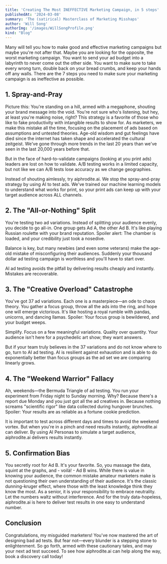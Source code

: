 ```yaml
---
title: 'Creating The Most INEFFECTIVE Marketing Campaign, in 5 steps'
publishedAt: '2024-03-08'
summary: 'The (satirical) Masterclass of Marketing Misshaps'
author: 'Will Song'
authorImg: '/images/WillSongProfile.png'
kind: "Blog"
---
```


Many will tell you how to make good and effective marketing campaigns but maybe you're not after that. Maybe you are looking for the opposite, the worst marketing campaign. You want to send your ad budget into a labyrinth to never come out the other side. You want to make sure to take every wrong turn, double back on your bread crumbs, and keep your hands off any walls. There are the 7 steps you need to make sure your marketing campaign is as ineffective as possible.

## 1. Spray-and-Pray

Picture this: You're standing on a hill, armed with a megaphone, shouting your brand message into the void. You're not sure who's listening, but hey, at least you're making noise, right?
This strategy is a favorite of those who like to fake productivity with intangible results to show for. As marketers, we make this mistake all the time, focusing on the placement of ads based on assumptions and untested theories. Age-old wisdom and gut feelings have died since the internet has taken shape and accelerated the cultural zeitgeist. We've gone through more trends in the last 20 years than we've seen in the last 20,000 years before that.

But in the face of hard-to-validate campaigns (looking at you print ads) leaders are lost on how to validate. A/B testing works in a limited capacity, but not like we can A/B tests lose accuracy as we change geographies.

Instead of shouting aimlessly, try aiphrodite.ai. We stop the spray-and-pray strategy by using AI to test ads. We've trained our machine learning models to understand what works for print, so your print ads can keep up with your target audience across ALL channels.

## 2. The "All-or-Nothing" Split
You're testing two ad variations. Instead of splitting your audience evenly, you decide to go all-in. One group gets Ad A, the other Ad B. It's like playing Russian roulette with your brand reputation. Spoiler alert: The chamber is loaded, and your credibility just took a nosedive.

Balance is key, but many newbies (and even some veterans) make the age-old mistake of misconfiguring their audiences. Suddenly your thousand dollar ad testing campaign is worthless and you'll have to start over.

AI ad testing avoids the pitfall by delivering results cheaply and instantly. Mistakes are recoverable.


## 3. The "Creative Overload" Catastrophe

You've got 37 ad variations. Each one is a masterpiece—an ode to chaos theory. You gather a focus group, throw all the ads into the ring, and hope one will emerge victorious. It's like hosting a royal rumble with pandas, unicorns, and dancing llamas. Spoiler: Your focus group is bewildered, and your budget weeps.

Simplify. Focus on a few meaningful variations. Quality over quantity. Your audience isn't here for a psychedelic art show; they want answers.

But if your team truly believes in the 37 variations and do not know where to go, turn to AI ad testing. AI is resilient against exhaustion and is able to do exponentially better than focus groups as the ad set we are comparing linearly grows.

## 4. The "Weekend Warrior" Fallacy

Ah, weekends—the Bermuda Triangle of ad testing. You run your experiment from Friday night to Sunday morning. Why? Because there's a report due Monday and you just got all the ad creatives in. Because nothing screams "scientific rigor" like data collected during hungover brunches. Spoiler: Your results are as reliable as a fortune cookie prediction.

It is important to test across different days and times to avoid the weekend vortex. But when you're in a pinch and need results instantly, aiphrodite.ai can deliver. By using AI Personas to simulate a target audience, aiphrodite.ai delivers results instantly.


## 5. Confirmation Bias

You secretly root for Ad B. It's your favorite. So, you massage the data, squint at the graphs, and - voilà! - Ad B wins. While there is value in knowing your audience, the common mistake amateur marketers make is not questioning their own understanding of their audience. It's the classic dunning-kruger effect, where those with the least knowledge think they know the most. As a senior, it is your responsibility to embrace neutrality. Let the numbers waltz without interference. And for the truly data-hopeless, aiphrodite.ai is here to deliver test results in one easy to understand number.


## Conclusion

Congratulations, my misguided marketers! You've now mastered the art of designing bad ad tests. But fear not—every blunder is a stepping stone to enlightenment. So go forth, armed with these cautionary tales, and may your next ad test succeed. To see how aiphrodite.ai can help along the way, book a discovery call today!
